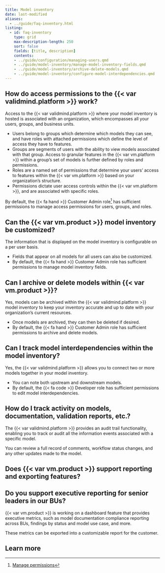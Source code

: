 ```yaml
---
title: Model inventory
date: last-modified
aliases:
  - ../guide/faq-inventory.html
listing:
  - id: faq-inventory
    type: grid
    max-description-length: 250
    sort: false
    fields: [title, description]
    contents:
    - ../guide/configuration/managing-users.qmd
    - ../guide/model-inventory/manage-model-inventory-fields.qmd
    - ../guide/model-inventory/archive-delete-models.qmd
    - ../guide/model-inventory/configure-model-interdependencies.qmd
---
```


## How do access permissions to the {{< var validmind.platform >}} work? 

Access to the {{< var validmind.platform >}} where your model inventory is hosted is associated with an organization, which encompasses all your users, groups, and business units. 

 - Users belong to groups which determine which models they can see, and have roles with attached permissions which define the level of access they have to features.
 - Groups are segments of users with the ability to view models associated with that group. Access to granular features in the {{< var vm.platform >}} within a group’s set of models is further defined by roles and permissions.
 - Roles are a named set of permissions that determine your users’ access to features within the {{< var vm.platform >}} based on your organization’s structure. 
 - Permissions dictate user access controls within the {{< var vm.platform >}}, and are associated with specific roles.

::: {.callout}
By default, the [{{< fa hand >}} Customer Admin]{.bubble} role[^1] has sufficient permissions to manage access permissions for users, groups, and roles.
:::

## Can the {{< var vm.product >}} model inventory be customized?

The information that is displayed on the model inventory is configurable on a per user basis.

 - Fields that appear on all models for all users can also be customized. 
 - By default, the [{{< fa hand >}} Customer Admin]{.bubble} role has sufficient permissions to manage model inventory fields.

## Can I archive or delete models within {{< var vm.product >}}?

Yes, models can be archived within the {{< var validmind.platform >}} model inventory to keep your inventory accurate and up to date with your organization’s current resources.
 
- Once models are archived, they can then be deleted if desired. 
- By default, the [{{< fa hand >}} Customer Admin]{.bubble} role has sufficient permissions to archive and delete models.

## Can I track model interdependencies within the model inventory?

Yes, the {{< var validmind.platform >}} allows you to connect two or more models together in your model inventory. 

- You can note both upstream and downstream models.
- By default, the [{{< fa code >}} Developer]{.bubble} role has sufficient permissions to edit model interdependencies.

## How do I track activity on models, documentation, validation reports, etc.?

The {{< var validmind.platform >}} provides an audit trail functionality, enabling you to track or audit all the information events associated with a specific model. 

You can review a full record of comments, workflow status changes, and any other updates made to the model.

<!-- BELOW REMOVED ON REQUEST AS PER SC-6528 -->

<!-- ## Can the model inventory track revalidation, periodic validation dates, and more?

In addition to initial validation exercises, {{< var vm.product >}} can manage activities throughout the entire model risk management lifecycle, including periodic reviews, change validations, and ongoing monitoring deadlines (roadmap item – Q3 2023). -->

## Does {{< var vm.product >}} support reporting and exporting features?

## Do you support executive reporting for senior leaders in our BUs?

{{< var vm.product >}} is working on a dashboard feature that provides executive metrics, such as model documentation compliance reporting across BUs, findings by status and model use case, and more.

These metrics can be exported into a customizable report for the customer.

## Learn more

:::{#faq-inventory}
:::


<!-- FOOTNOTES -->

[^1]: [Manage permissions](/guide/configuration/manage-permissions.qmd)